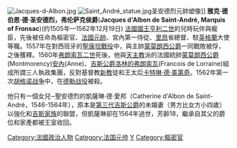 [[Image:Jacques-d-Albon.jpg|thumb]]
[[Image:Saint_André_statue.jpg|thumb]]圣安德烈元帥塑像]]
'''雅克·德伯恩·德·圣安德烈，弗伦萨克侯爵'''('''Jacques d'Albon de Saint-André, Marquis of Fronsac''')(约1505年—1562年12月19日) [[法国君主列表|法國國王]][[亨利二世_(法兰西)|亨利二世]]的兒時玩伴與寵臣，先後被任命為樞密官、[[法國元帥|法國元帥]]、宮內第一侍從、[[里昂|里昂]]省總督、駐[[英格蘭|英格蘭]]大使等職。1557年在對西班牙的[[聖康坦戰役|聖康坦戰役]]中，與主帥[[蒙莫朗西公爵_(第一)|蒙莫朗西公爵]]一同戰敗被俘，之後獲釋。1560年[[弗朗索瓦二世|弗朗索瓦二世]]死後，他與[[天主教|天主教]]派的法國統帥[[蒙莫朗西公爵|蒙莫朗西公爵]](Montmorency)[[蒙莫朗西公爵_(第一)|安內]](Anne)、[[吉斯公爵|吉斯公爵]][[吉斯公爵_(第二)|洛林的弗朗索瓦]](Francois de Lorraine)組成所謂三人執政集團，反對基督教[[新教|新教]]徒和王太后[[卡特琳·德·美第奇|卡特琳·德·美第奇]]。1562年第一次[[胡格诺战争|胡格诺战争]]中，在[[德勒战役|德勒战役]]被殺。

他只有一個女兒─聖安德烈的凱薩琳‧德‧愛邦（Catherine d'Albon de Saint-André，1546-1564年），原本是[[第三代吉斯公爵|第三代吉斯公爵]]的未婚妻（男方比女方小四歲）以強化和[[吉斯家族|吉斯家族]]的聯盟，但凱薩琳卻在1564年過世，芳齡18，繼承自其父的爵位和家產都被王室收回。

{{Authority control}}
{{DEFAULTSORT:Albon, Jacques}}
[[Category:法國政治人物|Category:法國政治人物]]
[[Category:法国元帅|Category:法国元帅]]
[[Category:1562年逝世|Y]]
[[Category:樞密官|Category:樞密官]]